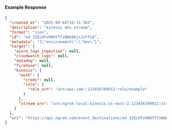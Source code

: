 
#### Example Response

```json
{
  "created_at": "2025-09-04T10:11:36Z",
  "description": "kinesis dev stream",
  "format": "json",
  "id": "ed_32ELHTvH06YTfzWbK0AjsJoYfLD",
  "metadata": "{\"environment\":\"dev\"}",
  "target": {
    "azure_logs_ingestion": null,
    "cloudwatch_logs": null,
    "datadog": null,
    "firehose": null,
    "kinesis": {
      "auth": {
        "creds": null,
        "role": {
          "role_arn": "arn:aws:iam::123456789012:role/example"
        }
      },
      "stream_arn": "arn:ngrok-local:kinesis:us-east-2:123456789012:stream/mystream2"
    }
  },
  "uri": "https://api.ngrok.com/event_destinations/ed_32ELHTvH06YTfzWbK0AjsJoYfLD"
}
```
